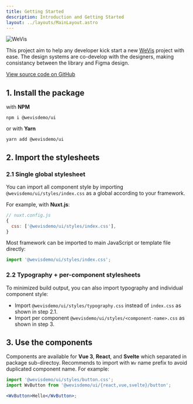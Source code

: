```yaml
---
title: Getting Started
description: Introduction and Getting Started
layout: ../layouts/MainLayout.astro
---
```


![WeVis](https://wevis.info/wp-content/uploads/2022/03/og-3.png)

This project aim to help any developer kick start a new [WeVis](https://wevis.info) project with ease. The design systems are co-develop with the designers, making consistancy between the library and Figma design.

[View source code on GitHub](https://github.com/wevisdemo/design-systems)

## 1. Install the package

with **NPM**

```shell
npm i @wevisdemo/ui
```

or with **Yarn**

```shell
yarn add @wevisdemo/ui
```

## 2. Import the stylesheets

### 2.1 Single global stylesheet

You can import all component style by importing `@wevisdemo/ui/styles/index.css` as a global according to your framework.

For example, with **Nuxt.js**:

```js
// nuxt.config.js
{
  css: ['@wevisdemo/ui/styles/index.css'],
}
```

Most framework can be imported to main JavaScript or template file directly:

```js
import '@wevisdemo/ui/styles/index.css';
```

### 2.2 Typography + per-component stylesheets

To minimized build output, you can also import typography and individual component style:

- Import `@wevisdemo/ui/styles/typography.css` instead of `index.css` as shown in step 2.1.
- Import per component `@wevisdemo/ui/styles/<component-name>.css` as shown in step 3.

## 3. Use the components

Components are available for **Vue 3**, **React**, and **Svelte** which separated in package sub-directoy. Recommends to import with `Wv` name prefix to avoid duplicated component name. For example:

```jsx
import '@wevisdemo/ui/styles/button.css';
import WvButton from '@wevisdemo/ui/{react,vue,svelte}/button';

<WvButton>Hello</WvButton>;
```
